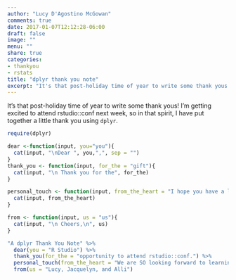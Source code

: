 ```yaml
---
author: "Lucy D'Agostino McGowan"
comments: true
date: 2017-01-07T12:12:28-06:00
draft: false
image: ""
menu: ""
share: true
categories:
- thankyou
- rstats
title: "dplyr thank you note"
excerpt: "It's that post-holiday time of year to write some thank yous! I'm getting excited to attend rstudio::conf next week, so in that spirit, I have put together a little thank you using dplyr"
---
```



It's that post-holiday time of year to write some thank yous! I'm getting excited to attend rstudio::conf next week, so in that spirit, I have put together a little thank you using `dplyr`.
```r
require(dplyr)
```

```r
dear <-function(input, you="you"){
  cat(input, "\nDear ", you,",", sep = "")
}
thank_you <- function(input, for_the = "gift"){
  cat(input, "\n Thank you for the", for_the)
}

personal_touch <- function(input, from_the_heart = "I hope you have a lovely New Year!"){
  cat(input, from_the_heart)
}

from <- function(input, us = "us"){
  cat(input, "\n Cheers,\n", us)
}
```


```r
"A dplyr Thank You Note" %>%
  dear(you = "R Studio") %>%
  thank_you(for_the = "opportunity to attend rstudio::conf.") %>%
  personal_touch(from_the_heart = "We are SO looking forward to learning from and with you all.") %>%
  from(us = "Lucy, Jacquelyn, and Alli")
```



